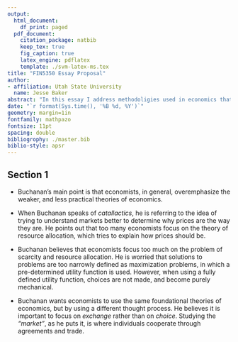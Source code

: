 ---
output:
  html_document:
    df_print: paged
  pdf_document:
    citation_package: natbib
    keep_tex: true
    fig_caption: true
    latex_engine: pdflatex
    template: ./svm-latex-ms.tex
title: "FIN5350 Essay Proposal"
author:
- affiliation: Utah State University
  name: Jesse Baker
abstract: "In this essay I address methodoligies used in economics that oversimplify the answers to questions concerning complex human behavior. I propose that economists should turn their attention more towards studying the behavior of markets and case studies to answer the underlying questions of human behavior."
date: "`r format(Sys.time(), '%B %d, %Y')`" 
geometry: margin=1in
fontfamily: mathpazo
fontsize: 11pt
spacing: double
bibliogrophy: ./master.bib
biblio-style: apsr
---

\newpage


## Section 1

* Buchanan's main point is that economists, in general, overemphasize the weaker, and less practical theories of economics. 

* When Buchanan speaks of *catallactics*, he is referring to the idea of trying to understand markets better to determine why prices are the way they are. He points out that too many economists focus on the theory of resource allocation, which tries to explain  how prices should be.

* Buchanan believes that economists focus too much on the problem of scarcity and resource allocation. He is worried that solutions to problems are too narrowly defined as maximization problems, in which a pre-determined utility function is used. However, when using a fully defined utility function, choices are not made, and become purely mechanical.

* Buchanan wants economists to use the same foundational theories of economics, but by using a different thought process. He believes it is important to focus on *exchange* rather than on *choice*. Studying the *"market"*, as he puts it, is where individuals cooperate through agreements and trade.



<!--
# References
\setlength{\parindent}{-0.2in}
\setlength{\leftskip}{0.2in}
\setlength{\parskip}{8pt}
\vspace*{-0.2in}
\noindent
-->
